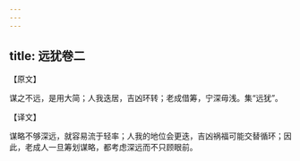 ```yaml
---
---
---
```

title: 远犹卷二
---



【原文】

谋之不远，是用大简；人我迭居，吉凶环转；老成借筹，宁深毋浅。集“远犹”。

【译文】

谋略不够深远，就容易流于轻率；人我的地位会更迭，吉凶祸福可能交替循环；因此，老成人一旦筹划谋略，都考虑深远而不只顾眼前。